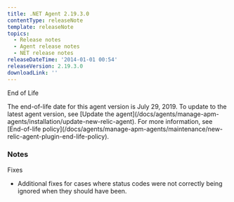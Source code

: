```yaml
---
title: .NET Agent 2.19.3.0
contentType: releaseNote
template: releaseNote
topics:
  - Release notes
  - Agent release notes
  - NET release notes
releaseDateTime: '2014-01-01 00:54'
releaseVersion: 2.19.3.0
downloadLink: ''
---
```


End of Life

<Callout variant="important">
  The end-of-life date for this agent version is July 29, 2019. To update to the latest agent version, see [Update the agent](/docs/agents/manage-apm-agents/installation/update-new-relic-agent). For more information, see [End-of-life policy](/docs/agents/manage-apm-agents/maintenance/new-relic-agent-plugin-end-life-policy).
</Callout>

### Notes

Fixes

* Additional fixes for cases where status codes were not correctly being ignored when they should have been.
